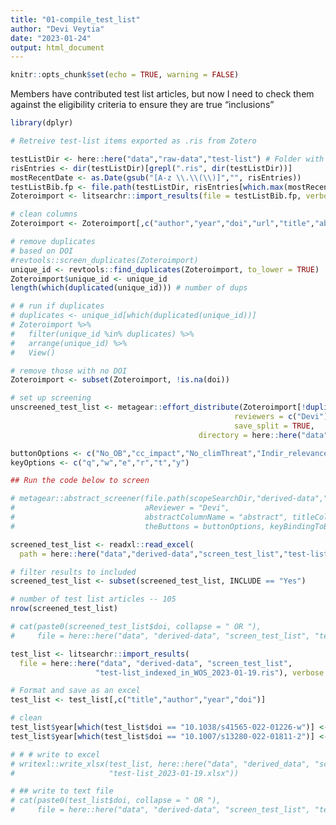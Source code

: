 ```yaml
---
title: "01-compile_test_list"
author: "Devi Veytia"
date: "2023-01-24"
output: html_document
---
```


```r
knitr::opts_chunk$set(echo = TRUE, warning = FALSE)
```


Members have contributed test list articles, but now I need to check them against the eligibility criteria to ensure they are true "inclusions"

```r
library(dplyr)

```

```r
# Retreive test-list items exported as .ris from Zotero

testListDir <- here::here("data","raw-data","test-list") # Folder with the test list bib information
risEntries <- dir(testListDir)[grepl(".ris", dir(testListDir))]
mostRecentDate <- as.Date(gsub("[A-z \\.\\(\\)]","", risEntries))
testListBib.fp <- file.path(testListDir, risEntries[which.max(mostRecentDate)])
Zoteroimport <- litsearchr::import_results(file = testListBib.fp, verbose = TRUE)

# clean columns
Zoteroimport <- Zoteroimport[,c("author","year","doi","url","title","abstract")]

# remove duplicates
# based on DOI
#revtools::screen_duplicates(Zoteroimport)
unique_id <- revtools::find_duplicates(Zoteroimport, to_lower = TRUE)
Zoteroimport$unique_id <- unique_id
length(which(duplicated(unique_id))) # number of dups

# # run if duplicates
# duplicates <- unique_id[which(duplicated(unique_id))]
# Zoteroimport %>%
#   filter(unique_id %in% duplicates) %>%
#   arrange(unique_id) %>%
#   View()

# remove those with no DOI
Zoteroimport <- subset(Zoteroimport, !is.na(doi))
```


```r

# set up screening
unscreened_test_list <- metagear::effort_distribute(Zoteroimport[!duplicated(Zoteroimport$unique_id),], 
                                                  reviewers = c("Devi"), effort= c(100), initialize = TRUE,
                                                  save_split = TRUE, 
                                          directory = here::here("data","derived-data","screen_test_list"))

buttonOptions <- c("No_OB","cc_impact","No_climThreat","Indir_relevance", "No_other","Yes")
keyOptions <- c("q","w","e","r","t","y")

## Run the code below to screen

# metagear::abstract_screener(file.path(scopeSearchDir,"derived-data","screen_test_list","effort_Devi.csv"), 
#                             aReviewer = "Devi",
#                             abstractColumnName = "abstract", titleColumnName = "title",
#                             theButtons = buttonOptions, keyBindingToButtons = keyOptions)

```

```r
screened_test_list <- readxl::read_excel(
  path = here::here("data","derived-data","screen_test_list","test-list_screened.xlsx"))

# filter results to included
screened_test_list <- subset(screened_test_list, INCLUDE == "Yes")

# number of test list articles -- 105
nrow(screened_test_list)

```

```r

# cat(paste0(screened_test_list$doi, collapse = " OR "), 
#     file = here::here("data", "derived-data", "screen_test_list", "test-list_screened_dois.txt"))

```


```r
test_list <- litsearchr::import_results(
  file = here::here("data", "derived-data", "screen_test_list", 
                   "test-list_indexed_in_WOS_2023-01-19.ris"), verbose = TRUE)

# Format and save as an excel
test_list <- test_list[,c("title","author","year","doi")]

# clean
test_list$year[which(test_list$doi == "10.1038/s41565-022-01226-w")] <- 2022
test_list$year[which(test_list$doi == "10.1007/s13280-022-01811-2")] <- 2022

# # # write to excel
# writexl::write_xlsx(test_list, here::here("data", "derived_data", "screen_test_list", 
#                     "test-list_2023-01-19.xlsx"))

# ## write to text file
# cat(paste0(test_list$doi, collapse = " OR "), 
#     file = here::here("data", "derived-data", "screen_test_list", "test-list_indexedInWOS_dois.txt"))

```


